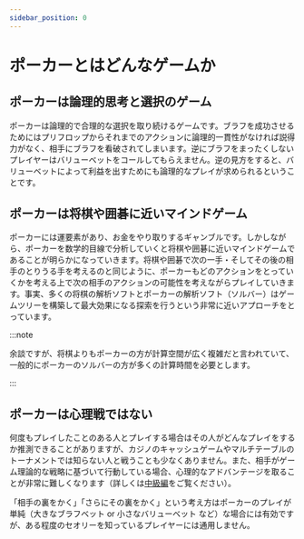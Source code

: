 ```yaml
---
sidebar_position: 0
---
```


# ポーカーとはどんなゲームか

## ポーカーは論理的思考と選択のゲーム

ポーカーは論理的で合理的な選択を取り続けるゲームです。ブラフを成功させるためにはプリフロップからそれまでのアクションに論理的一貫性がなければ説得力がなく、相手にブラフを看破されてしまいます。逆にブラフをまったくしないプレイヤーはバリューベットをコールしてもらえません。逆の見方をすると、バリューベットによって利益を出すためにも論理的なプレイが求められるということです。

## ポーカーは将棋や囲碁に近いマインドゲーム

ポーカーには運要素があり、お金をやり取りするギャンブルです。しかしながら、ポーカーを数学的目線で分析していくと将棋や囲碁に近いマインドゲームであることが明らかになっていきます。将棋や囲碁で次の一手・そしてその後の相手のとりうる手を考えるのと同じように、ポーカーもどのアクションをとっていくかを考える上で次の相手のアクションの可能性を考えながらプレイしていきます。事実、多くの将棋の解析ソフトとポーカーの解析ソフト（ソルバー）はゲームツリーを構築して最大効果になる探索を行うという非常に近いアプローチをとっています。

:::note

余談ですが、将棋よりもポーカーの方が計算空間が広く複雑だと言われていて、一般的にポーカーのソルバーの方が多くの計算時間を必要とします。

:::

## ポーカーは心理戦ではない

何度もプレイしたことのある人とプレイする場合はその人がどんなプレイをするか推測できることがありますが、カジノのキャッシュゲームやマルチテーブルのトーナメントでは知らない人と戦うことも少なくありません。また、相手がゲーム理論的な戦略に基づいて行動している場合、心理的なアドバンテージを取ることが非常に難しくなります（詳しくは[中級編](../intermediate/what-is-poker)をご覧ください）。

「相手の裏をかく」「さらにその裏をかく」という考え方はポーカーのプレイが単純（大きなブラフベット or 小さなバリューベット など）な場合には有効ですが、ある程度のセオリーを知っているプレイヤーには通用しません。
